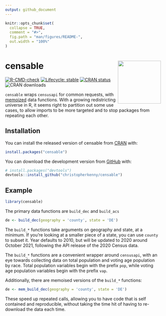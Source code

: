```yaml
---
output: github_document
---
```


<!-- README.md is generated from README.Rmd. Please edit that file -->

```r
knitr::opts_chunk$set(
  collapse = TRUE,
  comment = "#>",
  fig.path = "man/figures/README-",
  out.width = "100%"
)
```

# censable <img src='man/figures/logo.png' align="right" height="139" />
<!-- badges: start -->
[![R-CMD-check](https://github.com/christopherkenny/censable/workflows/R-CMD-check/badge.svg)](https://github.com/christopherkenny/censable/actions)
[![Lifecycle: stable](https://img.shields.io/badge/lifecycle-stable-brightgreen.svg)](https://lifecycle.r-lib.org/articles/stages.html#stable)
[![CRAN status](https://www.r-pkg.org/badges/version/censable)](https://CRAN.R-project.org/package=censable)
![CRAN downloads](http://cranlogs.r-pkg.org/badges/grand-total/censable)
<!-- badges: end -->

`censable` wraps `censusapi` for common requests, with [memoized](https://github.com/r-lib/memoise) data functions. With a growing redistricting universe in R, it seems right to partition out some use cases, to allow imports to be more targeted and to stop packages from repeating each other.

## Installation

You can install the released version of censable from [CRAN](https://CRAN.R-project.org) with:

``` r
install.packages("censable")
```
You can download the development version from [GitHub](https://github.com/) with:

``` r
# install.packages("devtools")
devtools::install_github("christopherkenny/censable")
```
## Example
```r
library(censable)
```

The primary data functions are `build_dec` and `build_acs`
```r
de <- build_dec(geography = 'county', state = 'DE')
```
The `build_*` functions take arguments on geography and state, at a minimum. If you're looking at a smaller piece of a state, you can use `county` to subset it. Year defaults to 2010, but will be updated to 2020 around October 2021, following the API release of the 2020 Census data.

The `build_*` functions are a convenient wrapper around `censusapi`, with an eye towards collecting data on total population and voting age population by race. Total population variables begin with the prefix `pop`, while voting age population variables begin with the prefix `vap`. 

Additionally, there are memoised versions of the `build_*` functions:
```r
de <- mem_build_dec(geography = 'county', state = 'DE')
```
These speed up repeated calls, allowing you to have code that is self contained and reproducible, without taking the time hit of having to re-download the data each time.

